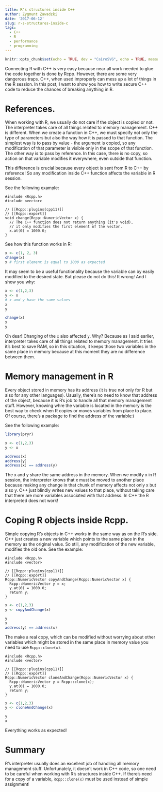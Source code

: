 ```yaml
---
title: R's structures inside C++
author: Zygmunt Zawadzki
date: '2017-06-12'
slug: r-s-structures-inside-c
tags:
  - C++
  - R
  - performance
  - programming
---
```


```r
knitr::opts_chunk$set(echo = TRUE, dev = "CairoSVG", echo = TRUE, message = FALSE, warning = FALSE, fig.width = 6, fig.height = 4, cache = TRUE)
```

Connecting R with C++ is very easy because near all work needed to glue the code together is done by Rcpp. However, there are some very dangerous traps. C++, when used improperly can mess up a lot of things in the R session. In this post, I want to show you how to write secure C++ code to reduce the chances of breaking anything in R.

# References.

When working with R, we usually do not care if the object is copied or not. The interpreter takes care of all things related to memory management.  C++ is different. When we create a function in C++, we must specify not only the type of parameters but also the way how it is passed to that function. The simplest way is to pass by value - the argument is copied, so any modification of that parameter is visible only in the scope of that function. The other way is to pass by reference. In this case, there is no copy, so action on that variable modifies it everywhere, even outside that function.

This difference is crucial because every object is sent from R to C++ by reference! So any modification inside C++ function affects the variable in R session.

See the following example:

```Rcpp
#include <Rcpp.h>
#include <vector>

// [[Rcpp::plugins(cpp11)]]
// [[Rcpp::export]]
void change(Rcpp::NumericVector x) {
  // The C++ function does not return anything (it's void),
  // it only modifies the first element of the vector.
  x.at(0) = 1000.0;
}
```

See how this function works in R:
```r
x <- c(1, 2, 3)
change(x)
x # first element is equal to 1000 as expected
```
It may seem to be a useful functionality because the variable can by easily modified to the desired state. But please do not do this! It wrong! And I show you why:

```r
x <- c(1,2,3)
y <- x
# x and y have the same values
x
y

change(x)
x
y
```
Oh dear!  Changing of the `x` also affected `y`. Why? Because as I said earlier, interpreter takes care of all things related to memory management. It tries it's best to save RAM, so in this situation, it keeps those two variables in the same place in memory because at this moment they are no difference between them. 

# Memory management in R

Every object stored in memory has its address (it is true not only for R but also for any other languages). Usually, there's no need to know that address of the object, because it is R's job to handle all that memory management stuff. However, knowing whre the variable is located in the memory is the best way to check when R copies or moves variables from place to place. Of course, there's a package to find the address of the variable:)

See the following example:
```r
library(pryr)

x <- c(1,2,3)
y <- x

address(x)
address(y)
address(x) == address(y)
```
The x and y share the same address in the memory. When we modify x in R session, the interpreter knows that x must be moved to another place because making any change in that chunk of memory affects not only x but also y. C++ just blindly writes new values to that place, without taking care that there are more variables associated with that address. In C++ the R interpreted does not work!

# Coping R objects inside Rcpp.

Simple copying R's objects in C++ works in the same way as on the R's side. C++ just creates a new variable which points to the same place in the memory as the original value. So still, any modification of the new variable, modifies the old one. See the example:

```Rcpp
#include <Rcpp.h>
#include <vector>

// [[Rcpp::plugins(cpp11)]]
// [[Rcpp::export]]
Rcpp::NumericVector copyAndChange(Rcpp::NumericVector x) {
  Rcpp::NumericVector y = x;
  y.at(0) = 1000.0;
  return y;
}
```

```r
x <- c(1,2,3)
y <- copyAndChange(x)

y
x
address(y) == address(x)
```

The make a real copy, which can be modified without worrying about other variables which might be stored in the same place in memory value you need to use `Rcpp::clone(x)`.

```Rcpp
#include <Rcpp.h>
#include <vector>

// [[Rcpp::plugins(cpp11)]]
// [[Rcpp::export]]
Rcpp::NumericVector cloneAndChange(Rcpp::NumericVector x) {
  Rcpp::NumericVector y = Rcpp::clone(x);
  y.at(0) = 1000.0;
  return y;
}
```

```r
x <- c(1,2,3)
y <- cloneAndChange(x)

y
x
```

Everything works as expected!

# Summary

R's interpreter usually does an excellent job of handling all memory management stuff. Unfortunately, it doesn't work in C++ code, so one need to be careful when working with R's structures inside C++. If there's need for a copy of a variable, `Rcpp::clone(x)` must be used instead of simple assignment!
